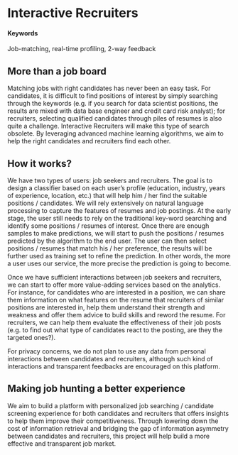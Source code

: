 # Interactive Recruiters {#slug-two}

#### Keywords

Job-matching, real-time profiling, 2-way feedback

## More than a job board

Matching jobs with right candidates has never been an easy task. For candidates, it is difficult to find positions of interest by simply searching through the keywords (e.g. if you search for data scientist positions, the results are mixed with data base engineer and credit card risk analyst); for recruiters, selecting qualified candidates through piles of resumes is also quite a challenge. Interactive Recruiters will make this type of search obsolete. By leveraging advanced machine learning algorithms, we aim to help the right candidates and recruiters find each other.


## How it works?

We have two types of users: job seekers and recruiters. The goal is to design a classifier based on each user’s profile (education, industry, years of experience, location, etc.) that will help him / her find the suitable positions / candidates. We will rely extensively on natural language processing to capture the features of resumes and job postings. At the early stage, the user still needs to rely on the traditional key-word searching and identify some positions / resumes of interest. Once there are enough samples to make predictions, we will start to push the positions / resumes predicted by the algorithm to the end user. The user can then select positions / resumes that match his / her preference, the results will be further used as training set to refine the prediction. In other words, the more a user uses our service, the more precise the prediction is going to become.
 
Once we have sufficient interactions between job seekers and recruiters, we can start to offer more value-adding services based on the analytics. For instance, for candidates who are interested in a position, we can share them information on what features on the resume that recruiters of similar positions are interested in, help them understand their strength and weakness and offer them advice to build skills and reword the resume. For recruiters, we can help them evaluate the effectiveness of their job posts (e.g. to find out what type of candidates react to the posting, are they the targeted ones?).

For privacy concerns, we do not plan to use any data from personal interactions between candidates and recruiters, although such kind of interactions and transparent feedbacks are encouraged on this platform.


## Making job hunting a better experience

We aim to build a platform with personalized job searching / candidate screening experience for both candidates and recruiters that offers insights to help them improve their competitiveness. Through lowering down the cost of information retrieval and bridging the gap of information asymmetry between candidates and recruiters, this project will help build a more effective and transparent job market.
